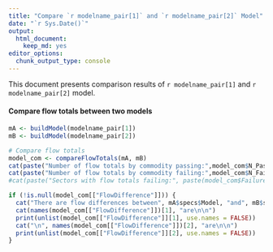 ```yaml
---
title: "Compare `r modelname_pair[1]` and `r modelname_pair[2]` Model"
date: "`r Sys.Date()`"
output:
  html_document:
    keep_md: yes
editor_options: 
  chunk_output_type: console
---
```


This document presents comparison results of `r modelname_pair[1]` and `r modelname_pair[2]` model.

#### Compare flow totals between two models
```r
mA <- buildModel(modelname_pair[1])
mB <- buildModel(modelname_pair[2])
```

```r
# Compare flow totals
model_com <- compareFlowTotals(mA, mB)
cat(paste("Number of flow totals by commodity passing:",model_com$N_Pass))
cat(paste("Number of flow totals by commodity failing:",model_com$N_Fail))
#cat(paste("Sectors with flow totals failing:", paste(model_com$Failure$rownames, collapse = ", ")))
```

```r
if (!is.null(model_com[["FlowDifference"]])) {
  cat("There are flow differences between", mA$specs$Model, "and", mB$specs$Model, "\n\n")
  cat(names(model_com[["FlowDifference"]])[1], "are\n\n")
  print(unlist(model_com[["FlowDifference"]][1], use.names = FALSE))
  cat("\n", names(model_com[["FlowDifference"]])[2], "are\n\n")
  print(unlist(model_com[["FlowDifference"]][2], use.names = FALSE))
}
```

